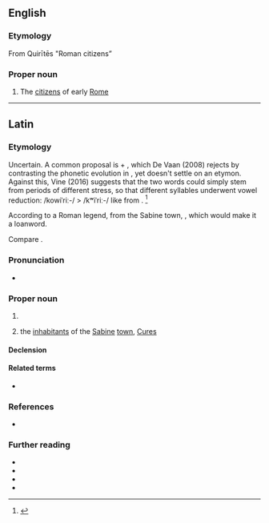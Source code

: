 {{also|quirites}}

==English==

===Etymology===
From {{etyl|la|en}} Quirītēs "Roman citizens”

===Proper noun===
{{wikipedia}}
{{en-proper noun}}

# The [[citizen]]s of early [[Rome]]

----

==Latin==

===Etymology===
Uncertain. A common proposal is {{inh|la|itc-pro|*kom}} + {{m|itc-pro|*wiros||fellow man}}, which De Vaan (2008) rejects by contrasting the phonetic evolution in {{m|la|cūria}}, yet doesn't settle on an etymon. Against this, Vine (2016) suggests that the two words could simply stem from periods of different stress, so that different syllables underwent vowel reduction: /kowiˈriː-/ > /kʷiˈriː-/ like {{cog|LL|quāgulum}} from {{m|la|coāgulum}}. <ref>{{cite-journal|en|author=Brent Vine|title=&quot;Latin bēs/bessis &#39;two thirds of an as&#39;&quot;|work=Tavet Tat Satyam: Studies in Honor of Jared S. Klein on the Occasion of His Seventieth Birthday|year=2016|page=327|url=https://www.academia.edu/39081498/_Latin_b%C4%93s_bessis_two_thirds_of_an_as_}}</ref>

According to a Roman legend, from the Sabine town, {{m|la|Curēs}}, which would make it a {{bor|la|sbv|-}} loanword.

Compare {{cog|grc|Κούρητες}}.

===Pronunciation===
* {{la-IPA|quirītēs}}

===Proper noun===
{{la-proper noun|((Quirītēs<3.I.pl>,Quirītēs<3.pl>))|g=m}}

# {{non-gloss|The [[endonym]] of the Romans in their civil capacity, while {{m|la|Rōmānī}} referred to them in a political and military capacity.}}
# {{lb|la|very|rare|poetic}} the [[inhabitant]]s of the [[Sabine]] [[town]], [[Cures]]

====Declension====
{{la-ndecl|((Quirītēs<3.I.pl>,Quirītēs<3.pl>))}}

====Related terms====
* {{l|la|Quirīs}}

===References===
* {{R:itc:EDL}}
<references />

===Further reading===
* {{R:L&S}}
* {{R:Elementary Lewis}}
* {{R:du Cange}}
* {{R:Gaffiot}}